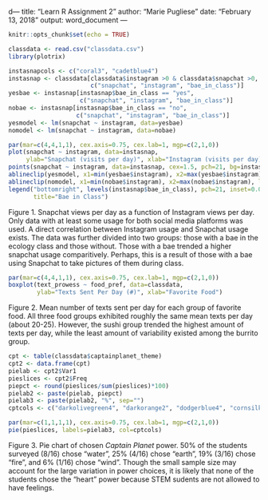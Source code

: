 d---
title: "Learn R Assignment 2"
author: "Marie Pugliese"
date: "February 13, 2018"
output: word_document
---

```r
knitr::opts_chunk$set(echo = TRUE)
```

```r
classdata <- read.csv("classdata.csv")
library(plotrix)
```

```r
instasnapcols <- c("coral3", "cadetblue4")
instasnap <- classdata[classdata$instagram >0 & classdata$snapchat >0,
                       c("snapchat", "instagram", "bae_in_class")]
yesbae <- instasnap[instasnap$bae_in_class == "yes",
                    c("snapchat", "instagram", "bae_in_class")]
nobae <- instasnap[instasnap$bae_in_class == "no",
                   c("snapchat", "instagram", "bae_in_class")]
yesmodel <- lm(snapchat ~ instagram, data=yesbae)
nomodel <- lm(snapchat ~ instagram, data=nobae)

par(mar=c(4,4,1,1), cex.axis=0.75, cex.lab=1, mgp=c(2,1,0))
plot(snapchat ~ instagram, data=instasnap,
     ylab="Snapchat (visits per day)", xlab="Instagram (visits per day)", type='n')
points(snapchat ~ instagram, data=instasnap, cex=1.5, pch=21, bg=instasnapcols[bae_in_class])
ablineclip(yesmodel, x1=min(yesbae$instagram), x2=max(yesbae$instagram), lty=2, lwd=1.5, col="cadetblue4")
ablineclip(nomodel, x1=min(nobae$instagram), x2=max(nobae$instagram), lty=2, lwd=1.5, col="coral3")
legend("bottomright", levels(instasnap$bae_in_class), pch=21, inset=0.01, pt.bg=instasnapcols,
       title="Bae in Class")
```

Figure 1. Snapchat views per day as a function of Instagram views per day. Only data with at least some usage for both social media platforms was used. A direct correlation between Instagram usage and Snapchat usage exists. The data was further divided into two groups: those with a bae in the ecology class and those without. Those with a bae trended a higher snapchat usage comparitively. Perhaps, this is a result of those with a bae using Snapchat to take pictures of them during class.


```r
par(mar=c(4,4,1,1), cex.axis=0.75, cex.lab=1, mgp=c(2,1,0))
boxplot(text_prowess ~ food_pref, data=classdata,
        ylab="Texts Sent Per Day (#)", xlab="Favorite Food")
```

Figure 2. Mean number of texts sent per day for each group of favorite food. All three food groups exhibited roughly the same mean texts per day (about 20-25). However, the sushi group trended the highest amount of texts per day, while the least amount of variability existed among the burrito group.


```r
cpt <- table(classdata$captainplanet_theme)
cpt2 <- data.frame(cpt)
pielab <- cpt2$Var1
pieslices <- cpt2$Freq
piepct <- round(pieslices/sum(pieslices)*100)
pielab2 <- paste(pielab, piepct)
pielab3 <- paste(pielab2, "%", sep="")
cptcols <- c("darkolivegreen4", "darkorange2", "dodgerblue4", "cornsilk3")

par(mar=c(1,1,1,1), cex.axis=0.75, cex.lab=1, mgp=c(2,1,0))
pie(pieslices, labels=pielab3, col=cptcols)
```

Figure 3. Pie chart of chosen *Captain Planet* power. 50% of the students surveyed (8/16) chose "water", 25% (4/16) chose "earth", 19% (3/16) chose "fire", and 6% (1/16) chose "wind". Though the small sample size may account for the large variation in power choices, it is likely that none of the students chose the "heart" power because STEM sudents are not allowed to have feelings.
